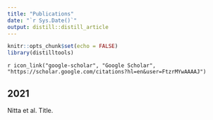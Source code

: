 ```yaml
---
title: "Publications"
date: "`r Sys.Date()`"
output: distill::distill_article
---
```


```r
knitr::opts_chunk$set(echo = FALSE)
library(distilltools)
```

`r icon_link("google-scholar", "Google Scholar", "https://scholar.google.com/citations?hl=en&user=FtzrMYwAAAAJ")`  

## 2021

Nitta et al. Title.

